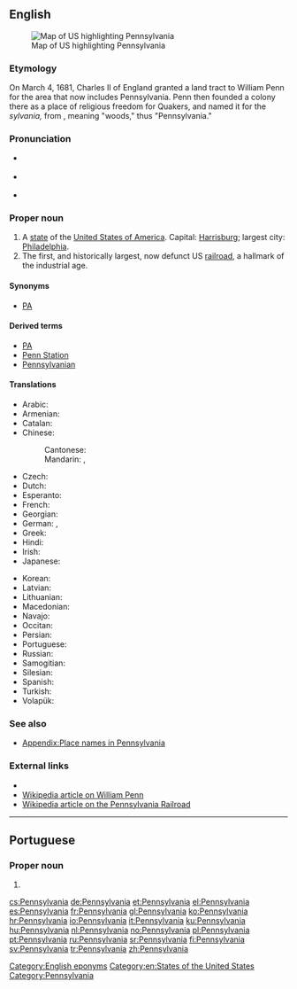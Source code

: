 ==English==
[[Image:Map of USA highlighting Pennsylvania.png|thumb|right|Map of US highlighting Pennsylvania]]

===Etymology===
On March 4, 1681, Charles II of England granted a land tract to William Penn for the area that now includes Pennsylvania. Penn then founded a colony there as a place of religious freedom for Quakers, and named it for the {{etyl|la|en}} ''sylvania,'' from {{term|silvanus|lang=la}}, meaning "woods," thus "Pennsylvania."

===Pronunciation===
* {{a|UK}} {{IPA|/ˌpɛnsɪlˈveɪnɪə/|lang=en}}
* {{a|US}} {{IPA|/ˌpɛnsəlˈveɪnjə/|[ˌpʰɛnsɪ̈lˈveɪ̯njə]|[ˌpʰɛnsl̩ˈveɪ̯njə]|lang=en}}
* {{audio|en-us-Pennsylvania.ogg|Audio (US)|lang=en}}
*: {{rhymes|eɪniə|lang=en}}

===Proper noun===
{{en-proper noun}}

# A [[state]] of the [[United States of America]]. Capital: [[Harrisburg]]; largest city: [[Philadelphia]].
# The first, and historically largest, now defunct US [[railroad]], a hallmark of the industrial age.

====Synonyms====
* {{sense|US state}} [[PA]]

====Derived terms====
* [[PA]]
* [[Penn Station]]
* [[Pennsylvanian]]

====Translations====
{{trans-top|US state}}
* Arabic: {{t|ar|بِنْسِيلْفَانِيَا|f|tr=binsilfāniyā}}
* Armenian: {{t|hy|Փենսիլվանիա|sc=Armn}}
* Catalan: {{t|ca|Pennsilvània|f}}
* Chinese:
*: Cantonese: {{t|yue|賓州|sc=Hani}}
*: Mandarin: {{t+|cmn|賓夕法尼亞|sc=Hani}}, {{t|cmn|宾夕法尼亚|tr=Bīnxīfǎníyà|sc=Hani}}
* Czech: {{t+|cs|Pensylvánie|f}}
* Dutch: {{qualifier|archaic}} {{t+|nl|Pennsylvanië|f}}
* Esperanto: {{t|eo|Pensilvanio}}
* French: {{t+|fr|Pennsylvanie}}
* Georgian: {{t|ka|პენსილვანია|sc=Geor}}
* German: {{t|de|Pennsylvanien}}, {{t+|de|Pennsylvania}}
* Greek: {{t+|el|Πενσυλβάνια|f}}
* Hindi: {{t|hi|पेन्सिलवेनिया|tr=pēnsilvēniyā}}
* Irish: {{t|ga|an Pheinnsiolváin|m-p|f}}
* Japanese: {{t|ja|ペンシルベニア|tr=Penshirubenia}}
{{trans-mid}}
* Korean: {{t|ko|펜실베이니아|tr=Pensilbeinia|sc=Hang}}
* Latvian: {{t|lv|Pensilvānija|f}}
* Lithuanian: {{t|lt|Pensilvanija|f}}
* Macedonian: {{t|mk|Пенсилванија|f|tr=Pensilvánija}}
* Navajo: {{t|nv|Pénsówéíniyah hahoodzo}}
* Occitan: {{t+|oc|Pensilvània|f}}
* Persian: {{t+|fa|پنسیلوانیا}}
* Portuguese: {{t+|pt|Pensilvânia|f}}
* Russian: {{t|ru|Пенсильва́ния|f}}
* Samogitian: {{t|sgs|Pensėlvanėjė}}
* Silesian: {{t|szl|Pynsylwańijo}}
* Spanish: {{t+|es|Pensilvania|f}}
* Turkish: {{t+|tr|Pennsylvania}}
* Volapük: {{t+|vo|Pensülvän}}
{{trans-bottom}}

{{trans-top|railroad}}
{{trans-mid}}
{{trans-bottom}}

===See also===
* [[Appendix:Place names in Pennsylvania]]

===External links===
* {{pedialite}}
* [[:w:William Penn|Wikipedia article on William Penn]]
* [[:w:Pennsylvania Railroad|Wikipedia article on the Pennsylvania Railroad]]

[[Category:English eponyms]]
[[Category:en:States of the United States]]
[[Category:Pennsylvania]]

----

==Portuguese==

===Proper noun===
{{pt-proper noun|f}}

# {{alternative spelling of|Pensilvânia|lang=pt}}

[[cs:Pennsylvania]]
[[de:Pennsylvania]]
[[et:Pennsylvania]]
[[el:Pennsylvania]]
[[es:Pennsylvania]]
[[fr:Pennsylvania]]
[[gl:Pennsylvania]]
[[ko:Pennsylvania]]
[[hr:Pennsylvania]]
[[io:Pennsylvania]]
[[it:Pennsylvania]]
[[ku:Pennsylvania]]
[[hu:Pennsylvania]]
[[nl:Pennsylvania]]
[[no:Pennsylvania]]
[[pl:Pennsylvania]]
[[pt:Pennsylvania]]
[[ru:Pennsylvania]]
[[sr:Pennsylvania]]
[[fi:Pennsylvania]]
[[sv:Pennsylvania]]
[[tr:Pennsylvania]]
[[zh:Pennsylvania]]